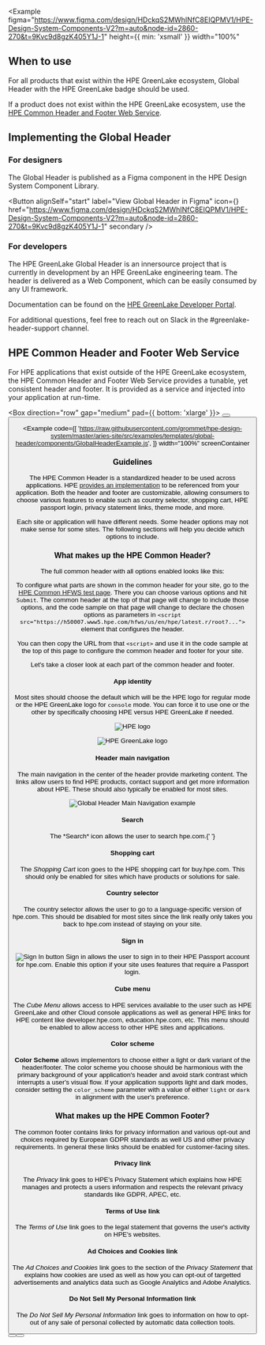 
<Example
  figma="https://www.figma.com/design/HDckqS2MWhINfC8EIQPMV1/HPE-Design-System-Components-V2?m=auto&node-id=2860-270&t=9Kvc9d8gzK405Y1J-1"
  height={{ min: 'xsmall' }}
  width="100%"
>
  <hpe-global-header kind="glcp" />
</Example>

## When to use

For all products that exist within the HPE GreenLake ecosystem, Global Header with the HPE GreenLake badge should be used.

If a product does not exist within the HPE GreenLake ecosystem, use the [HPE Common Header and Footer Web Service](#hpe-common-header-and-footer-web-service).

## Implementing the Global Header

### For designers

The Global Header is published as a Figma component in the HPE Design System Component Library.

<Button
  alignSelf="start"
  label="View Global Header in Figma"
  icon={<Figma color="plain" />}
  href="https://www.figma.com/design/HDckqS2MWhINfC8EIQPMV1/HPE-Design-System-Components-V2?m=auto&node-id=2860-270&t=9Kvc9d8gzK405Y1J-1"
  secondary
/>

### For developers

The HPE GreenLake Global Header is an innersource project that is currently in development by an HPE GreenLake engineering team. The header is delivered as a Web Component, which can be easily consumed by any UI framework.

Documentation can be found on the [HPE GreenLake Developer Portal](https://developer.greenlake.hpe.com/docs/greenlake/guides/internal/front-end/greenlake_header/).

For additional questions, feel free to reach out on Slack in the #greenlake-header-support channel.

## HPE Common Header and Footer Web Service

For HPE applications that exist outside of the HPE GreenLake ecosystem, the HPE Common Header and Footer Web Service provides a tunable, yet consistent header and footer. It is provided as a service and injected into your application at run-time.

<Box direction="row" gap="medium" pad={{ bottom: 'xlarge' }}>
  <Button
    label="View implementation details"
    href="https://h50007.www5.hpe.com/hfws-test-pages/common-hfws-test-page.php"
    target="_blank"
    rel="noreferrer  noopener"
    secondary
  />
  <Button
    label="Contact development team"
    href="mailto:hpecom-cross-platform-development@hpe.com?subject=Common%20Header-Footer%20Service"
    secondary
  />
</Box>

<Example
  code={[
    'https://raw.githubusercontent.com/grommet/hpe-design-system/master/aries-site/src/examples/templates/global-header/components/GlobalHeaderExample.js',
  ]}
  width="100%"
  screenContainer
>
  <GlobalHeaderExample />
</Example>

### Guidelines

The HPE Common Header is a standardized header to be used across applications. HPE [provides an implementation](https://h50007.www5.hpe.com/hfws-test-pages/common-hfws-test-page.php)
to be referenced from your application. Both the header and footer are customizable, allowing consumers to choose various features to enable such as country selector,
shopping cart, HPE passport login, privacy statement links, theme mode, and more.

Each site or application will have different needs. Some header options may not make sense for some
sites. The following sections will help you decide which options to include.

### What makes up the HPE Common Header?

The full common header with all options enabled looks like this:

<Example previewWidth="3xlarge" height="3xsmall" plain>
  <DiagramPreview
    src={{
      dark: '/templateImages/globalheader-full.svg',
      light: '/templateImages/globalheader-full.svg',
    }}
    alt="HPE Common Header"
  />
</Example>

To configure what parts are shown in the common header for your site, go to the
[HPE Common HFWS test page](https://h50007.www5.hpe.com/hfws-test-pages/common-hfws-test-page.php?version=latest.r&cc_ll=us%2Fen&header_logo=&slim_footer=true&hide_search=true&hide_cart=true&hide_country_selector=true&hide_sign_in=true).
There you can choose various options and hit `Submit`. The common header at the top
of that page will change to include those options, and the code sample on that page will
change to declare the chosen options as parameters in
`<script src="https://h50007.www5.hpe.com/hfws/us/en/hpe/latest.r/root?...">` element that
configures the header.

You can then copy the URL from that `<script>` and use it in the code sample at the top of
this page to configure the common header and footer for your site.

Let's take a closer look at each part of the common header and footer.

#### App identity

Most sites should choose the default which will be the HPE logo for regular mode or the HPE GreenLake logo for
`console` mode. You can force it to use one or the other by specifically choosing HPE versus HPE GreenLake if
needed.

![HPE logo](/templateImages/globalheader-hpe.png)

![HPE GreenLake logo](/templateImages/globalheader-greenlake.png)

#### Header main navigation

The main navigation in the center of the header provide marketing content. The links allow users to find
HPE products, contact support and get more information about HPE. These should also typically be enabled
for most sites.

![Global Header Main Navigation example](/templateImages/globalheader-nav.png)

#### Search

<Search /> The *Search* icon allows the user to search hpe.com.{' '}

#### Shopping cart

<Shop /> The *Shopping Cart* icon goes to the HPE shopping cart for buy.hpe.com.
This should only be enabled for sites which have products or solutions for sale.

#### Country selector

<Language /> The country selector allows the user to go to a language-specific
version of hpe.com. This should be disabled for most sites since the link really
only takes you back to hpe.com instead of staying on your site.

#### Sign in

![Sign In button](/templateImages/globalheader-sign-in.png)
Sign in allows the user to sign in to their HPE Passport account for hpe.com. Enable this
option if your site uses features that require a Passport login.

#### Cube menu

<AppsRounded /> The *Cube Menu* allows access to HPE services available to the
user such as HPE GreenLake and other Cloud console applications as well as
general HPE links for HPE content like developer.hpe.com, education.hpe.com,
etc. This menu should be enabled to allow access to other HPE sites and
applications.

#### Color scheme

**Color Scheme** allows implementors to choose either a light or dark variant of the header/footer.
The color scheme you choose should be harmonious with the primary background of your application's
header and avoid stark contrast which interrupts a user's visual flow. If your application supports
light and dark modes, consider setting the `color_scheme` parameter with a value of either `light`
or `dark` in alignment with the user's preference.

### What makes up the HPE Common Footer?

The common footer contains links for privacy information and various opt-out and choices required by
European GDPR standards as well US and other privacy requirements. In general these links should
be enabled for customer-facing sites.

#### Privacy link

The _Privacy_ link goes to HPE's Privacy Statement which explains how HPE manages and protects a users
information and respects the relevant privacy standards like GDPR, APEC, etc.

#### Terms of Use link

The _Terms of Use_ link goes to the legal statement that governs the user's activity on HPE's websites.

#### Ad Choices and Cookies link

The _Ad Choices and Cookies_ link goes to the section of the _Privacy Statement_ that explains how
cookies are used as well as how you can opt-out of targetted advertisements and analytics data
such as Google Analytics and Adobe Analytics.

#### Do Not Sell My Personal Information link

The _Do Not Sell My Personal Information_ link goes to information on how to opt-out of any sale
of personal collected by automatic data collection tools.

<Box direction="row" gap="medium">
  <Button
    label="View implementation details"
    href="https://h50007.www5.hpe.com/hfws-test-pages/common-hfws-test-page.php"
    target="_blank"
    rel="noreferrer  noopener"
    secondary
  />
  <Button
    label="Contact development team"
    href="mailto:hpecom-cross-platform-development@hpe.com?subject=Common%20Header-Footer%20Service"
    secondary
  />
</Box>
